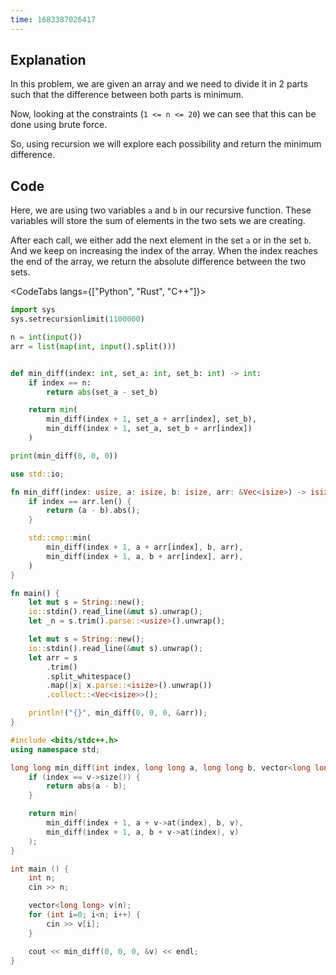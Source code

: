 ```yaml
---
time: 1683387026417
---
```


## Explanation

In this problem, we are given an array and we need to divide it in 2 parts such that the difference between both parts is minimum.

Now, looking at the constraints (`1 <= n <= 20`) we can see that this can be done using brute force.

So, using recursion we will explore each possibility and return the minimum difference.

## Code

Here, we are using two variables `a` and `b` in our recursive function. These variables will store the sum of elements in the two sets we are creating.

After each call, we either add the next element in the set `a` or in the set `b`. And we keep on increasing the index of the array. When the index reaches the end of the array, we return the absolute difference between the two sets.

<CodeTabs langs={["Python", "Rust", "C++"]}>

```python
import sys
sys.setrecursionlimit(1100000)

n = int(input())
arr = list(map(int, input().split()))


def min_diff(index: int, set_a: int, set_b: int) -> int:
    if index == n:
        return abs(set_a - set_b)

    return min(
        min_diff(index + 1, set_a + arr[index], set_b),
        min_diff(index + 1, set_a, set_b + arr[index])
    )

print(min_diff(0, 0, 0))
```

```rust
use std::io;

fn min_diff(index: usize, a: isize, b: isize, arr: &Vec<isize>) -> isize {
    if index == arr.len() {
        return (a - b).abs();
    }

    std::cmp::min(
        min_diff(index + 1, a + arr[index], b, arr),
        min_diff(index + 1, a, b + arr[index], arr),
    )
}

fn main() {
    let mut s = String::new();
    io::stdin().read_line(&mut s).unwrap();
    let _n = s.trim().parse::<usize>().unwrap();

    let mut s = String::new();
    io::stdin().read_line(&mut s).unwrap();
    let arr = s
        .trim()
        .split_whitespace()
        .map(|x| x.parse::<isize>().unwrap())
        .collect::<Vec<isize>>();

    println!("{}", min_diff(0, 0, 0, &arr));
}
```

```cpp
#include <bits/stdc++.h>
using namespace std;

long long min_diff(int index, long long a, long long b, vector<long long> *v) {
    if (index == v->size()) {
        return abs(a - b);
    }

    return min(
        min_diff(index + 1, a + v->at(index), b, v),
        min_diff(index + 1, a, b + v->at(index), v)
    );
}

int main () {
    int n;
    cin >> n;

    vector<long long> v(n);
    for (int i=0; i<n; i++) {
        cin >> v[i];
    }

    cout << min_diff(0, 0, 0, &v) << endl;
}
```

</CodeTabs>